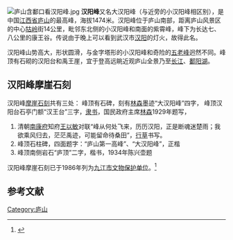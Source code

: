 [[File:庐山含鄱口看汉阳峰.jpg|thumb]]
'''汉阳峰'''又名大汉阳峰（与近旁的小汉阳峰相区别），是中国[[江西省|江西省]][[庐山|庐山]]的最高峰，海拔1474米。汉阳峰位于庐山南部，距离庐山风景区的中心[[牯岭|牯岭]]街14公里，毗邻东北侧的小汉阳峰和南面的紫霄峰，峰下为长达七、八公里的康王谷。传说由于晚上可以看到武汉市[[汉阳|汉阳]]的灯火，故得此名。

汉阳峰山势高大，形状圆滑，与金字塔形的小汉阳峰和奇险的[[五老峰|五老峰]]迥然不同。峰顶有石砌的汉阳台和禹王崖，宜于登高远眺近观庐山全景乃至[[长江|长江]]、[[鄱阳湖|鄱阳湖]]。

{{coord|29|30|02|N|115|57|22|E|region:KR_type:landmark_source:dewiki|display=title}}
{{文物保护单位
| 级别 = 省级
| 省区市 = 九江市
| 图片 = 
| 名称 = 汉阳峰摩崖石刻
| 编号 = 
| 分类 = 石刻
| 所在 = [[庐山|庐山]]
| 时代 = 
| 登录 = 1986年
}}
==汉阳峰摩崖石刻==
汉阳峰[[摩崖石刻|摩崖石刻]]共有三处：
峰顶有石碑，刻有[[林森|林森]]墨迹“大汉阳峰”四字，
峰顶汉阳台石亭门额“汉王台”三字，[[隶书|隶书]]，国民政府主席[[林森|林森]]1929年题写，
#清朝[[南康府|南康府]]知府[[王以敏|王以敏]]对联“峰从何处飞来，历历汉阳，正是断魂迷楚雨；我欲乘风归去，茫茫禹迹，可能留命待桑田”，[[行草|行草]]书写。
#峰顶石柱碑，四面题字：“庐山第一高峰”、“大汉阳峰”，正楷
#峰顶南侧岩石“庐顶”二字，楷书，1934年陈兴壶题

汉阳峰摩崖石刻已于1986年列为[[九江市文物保护单位|九江市文物保护单位]]。<ref>{{Cite book |title=从桃花源到夏都 |author=欧阳怀龙 |publisher=同济大学出版社 |year=2012|pages=232页|isbn=978-7-5608-4794-8}}</ref>

==参考文献==
{{reflist}}
 
{{DEFAULTSORT:Xian}}
[[Category:庐山|Category:庐山]]